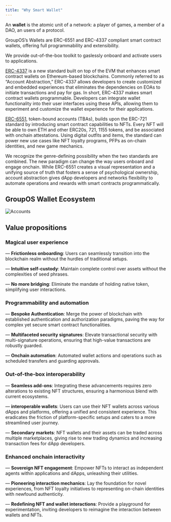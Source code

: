 ```yaml
---
title: "Why Smart Wallet"
---
```


An **wallet** is the atomic unit of a network: a player of games, a member of a DAO, an users of a protocol.

GroupOS’s Wallets are ERC-6551 and ERC-4337 compliant smart contract wallets, offering full programmability and extensibility.

We provide out-of-the-box toolkit to gaslessly onboard and activate users to applications. 

[ERC-4337](https://eips.ethereum.org/EIPS/eip-4337) is a new standard built on top of the EVM that enhances smart contract wallets on Ethereum-based blockchains. Commonly referred to as “Account Abstraction,” ERC-4337 allows developers to create customized and embedded experiences that eliminates the dependencies on EOAs to initiate transactions and pay for gas. In short, ERC-4337 makes smart contract wallets programmable. Developers can integrate wallet functionality into their user interfaces using these APIs, allowing them to experiment and customize the wallet experience for their applications.

[ERC-6551](https://eips.ethereum.org/EIPS/eip-6551), token-bound accounts (TBAs), builds upon the ERC-721 standard by introducing smart contract capabilities to NFTs. Every NFT will be able to own ETH and other ERC20s, 721, 1155 tokens, and be associated with onchain attestations. Using digital outfits and items, the standard can power new use cases like NFT loyalty programs, PFPs as on-chain identities, and new game mechanics.

We recognize the genre-defining possibility when the two standards are combined. The new paradigm can change the way users onboard and engage onchain. While ERC-6551 creates a visual representation and a unifying source of truth that fosters a sense of psychological ownership, account abstraction gives dApp developers and networks flexibility to automate operations and rewards with smart contracts programmatically.

## GroupOS Wallet Ecosystem 
![Accounts](https://station-images.nyc3.digitaloceanspaces.com/0ff575f3-1e21-422c-b93d-551f50d73db8.png)

## Value propositions

### Magical user experience
— **Frictionless onboarding**: Users can seamlessly transition into the blockchain realm without the hurdles of traditional setups.

— **Intuitive self-custody**: Maintain complete control over assets without the complexities of seed phrases.

— **No more bridging**: Eliminate the mandate of holding native token, simplifying user interactions.

### Programmability and automation
— **Bespoke Authentication**: Merge the power of blockchain with established authentication and authorization paradigms, paving the way for complex yet secure smart contract functionalities.

— **Multifaceted security signatures**: Elevate transactional security with multi-signature operations, ensuring that high-value transactions are robustly guarded.

— **Onchain automation**: Automated wallet actions and operations such as scheduled transfers and guarding approvals.

### Out-of-the-box interoperability
— **Seamless add-ons**: Integrating these advancements requires zero alterations to existing NFT structures, ensuring a harmonious blend with current ecosystems.

— **interoperable wallets**: Users can use their NFT wallets across various dApps and platforms, offering a unified and consistent experience. This eradicates the friction of platform-specific setups and caters to a more streamlined user journey.

— **Secondary markets**: NFT wallets and their assets can be traded across multiple marketplaces, giving rise to new trading dynamics and increasing transaction fees for dApp developers.

### Enhanced onchain interactivity 
— **Sovereign NFT engagement**: Empower NFTs to interact as independent agents within applications and dApps, unleashing their utilities.

— **Pioneering interaction mechanics**: Lay the foundation for novel experiences, from NFT loyalty initiatives to representing on-chain identities with newfound authenticity.

— **Redefining NFT and wallet interactions**: Provide a playground for experimentation, inviting developers to reimagine the interaction between wallets and NFTs.
